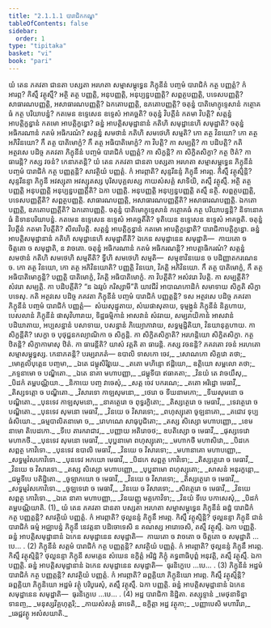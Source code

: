 ```yaml
---
title: "2.1.1.1 បារាជិកកណ្ឌ"
tableOfContents: false
sidebar:
  order: 1
type: "tipitaka"
basket: "vi"
book: "pari"
---
```



<DynamicBreadcrumb />

<Division number="201" book="pari">

<Paragraph number="662" book="pari">
យំ តេន ភគវតា ជានតា បស្សតា អរហតា សម្មាសម្ពុទ្ធេន ភិក្ខុនីនំ បញ្ចមំ បារាជិកំ កត្ថ បញ្ញត្តំ? កំ អារព្ភ? កិស្មឹ វត្ថុស្មឹ? អត្ថិ តត្ថ បញ្ញត្តិ, អនុបញ្ញត្តិ, អនុប្បន្នបញ្ញត្តិ? សព្ពត្ថបញ្ញត្តិ, បទេសបញ្ញត្តិ? សាធារណបញ្ញត្តិ, អសាធារណបញ្ញត្តិ? ឯកតោបញ្ញត្តិ, ឧភតោបញ្ញត្តិ? ចតុន្នំ បាតិមោក្ខុទ្ទេសានំ កត្ថោគធំ កត្ថ បរិយាបន្នំ? កតមេន ឧទ្ទេសេន ឧទ្ទេសំ អាគច្ឆតិ? ចតុន្នំ វិបត្តីនំ កតមា វិបត្តិ? សត្តន្នំ អាបត្តិក្ខន្ធានំ កតមោ អាបត្តិក្ខន្ធោ? ឆន្នំ អាបត្តិសមុដ្ឋានានំ កតិហិ សមុដ្ឋានេហិ សមុដ្ឋាតិ? ចតុន្នំ អធិករណានំ កតមំ អធិករណំ? សត្តន្នំ សមថានំ កតិហិ សមថេហិ សម្មតិ? កោ តត្ថ វិនយោ? កោ តត្ថ អភិវិនយោ? កឹ តត្ថ បាតិមោក្ខំ? កឹ តត្ថ អធិបាតិមោក្ខំ? កា វិបត្តិ? កា សម្បត្តិ? កា បដិបត្តិ? កតិ អត្ថវសេ បដិច្ច ភគវតា ភិក្ខុនីនំ បញ្ចមំ បារាជិកំ បញ្ញត្តំ? កា សិក្ខន្តិ? កា សិក្ខិតសិក្ខា? កត្ថ ឋិតំ? កា ធារេន្តិ? កស្ស វចនំ? កេនាភតន្តិ?
</Paragraph>

</Division>
<Division number="202" book="pari">

<Paragraph number="663" book="pari">
យំ តេន ភគវតា ជានតា បស្សតា អរហតា សម្មាសម្ពុទ្ធេន ភិក្ខុនីនំ បញ្ចមំ បារាជិកំ កត្ថ បញ្ញត្តន្តិ? សាវត្ថិយំ បញ្ញត្តំ. កំ អារព្ភាតិ? សុន្ទរីនន្ទំ ភិក្ខុនឹ អារព្ភ. កិស្មឹ វត្ថុស្មិន្តិ? សុន្ទរីនន្ទា ភិក្ខុនី អវស្សុតា អវស្សុតស្ស បុរិសបុគ្គលស្ស កាយសំសគ្គំ សាទិយិ, តស្មឹ វត្ថុស្មឹ. អត្ថិ តត្ថ បញ្ញត្តិ អនុបញ្ញត្តិ អនុប្បន្នបញ្ញត្តីតិ? ឯកា បញ្ញត្តិ. អនុបញ្ញត្តិ អនុប្បន្នបញ្ញត្តិ តស្មឹ នត្ថិ. សព្ពត្ថបញ្ញត្តិ, បទេសបញ្ញត្តីតិ? សព្ពត្ថបញ្ញត្តិ. សាធារណបញ្ញត្តិ, អសាធារណបញ្ញត្តីតិ? អសាធារណបញ្ញត្តិ. ឯកតោបញ្ញត្តិ, ឧភតោបញ្ញត្តីតិ? ឯកតោបញ្ញត្តិ. ចតុន្នំ បាតិមោក្ខុទ្ទេសានំ កត្ថោគធំ កត្ថ បរិយាបន្នន្តិ? និទានោគធំ និទានបរិយាបន្នំ. កតមេន ឧទ្ទេសេន ឧទ្ទេសំ អាគច្ឆតីតិ? ទុតិយេន ឧទ្ទេសេន ឧទ្ទេសំ អាគច្ឆតិ. ចតុន្នំ វិបត្តីនំ កតមា វិបត្តីតិ? សីលវិបត្តិ. សត្តន្នំ អាបត្តិក្ខន្ធានំ កតមោ អាបត្តិក្ខន្ធោតិ? បារាជិកាបត្តិក្ខន្ធោ. ឆន្នំ អាបត្តិសមុដ្ឋានានំ កតិហិ សមុដ្ឋានេហិ សមុដ្ឋាតីតិ? ឯកេន សមុដ្ឋានេន សមុដ្ឋាតិ—  កាយតោ ច ចិត្តតោ ច សមុដ្ឋាតិ, ន វាចតោ. ចតុន្នំ អធិករណានំ កតមំ អធិករណន្តិ? អាបត្តាធិករណំ? សត្តន្នំ សមថានំ កតិហិ សមថេហិ សម្មតីតិ? ទ្វីហិ សមថេហិ សម្មតិ—  សម្មុខាវិនយេន ច បដិញ្ញាតករណេន ច. កោ តត្ថ វិនយោ, កោ តត្ថ អភិវិនយោតិ? បញ្ញត្តិ វិនយោ, វិភត្តិ អភិវិនយោ. កឹ តត្ថ បាតិមោក្ខំ, កឹ តត្ថ អធិបាតិមោក្ខន្តិ? បញ្ញត្តិ បាតិមោក្ខំ, វិភត្តិ អធិបាតិមោក្ខំ. កា វិបត្តីតិ? អសំវរោ វិបត្តិ. កា សម្បត្តីតិ? សំវរោ សម្បត្តិ. កា បដិបត្តីតិ? “ន ឯវរូបំ ករិស្សាមី”តិ យាវជីវំ អាបាណកោដិកំ សមាទាយ សិក្ខតិ សិក្ខាបទេសុ. កតិ អត្ថវសេ បដិច្ច ភគវតា ភិក្ខុនីនំ បញ្ចមំ បារាជិកំ បញ្ញត្តន្តិ? ទស អត្ថវសេ បដិច្ច ភគវតា ភិក្ខុនីនំ បញ្ចមំ បារាជិកំ បញ្ញត្តំ—  សំឃសុដ្ឋុតាយ, សំឃផាសុតាយ, ទុម្មង្កូនំ ភិក្ខុនីនំ និគ្គហាយ, បេសលានំ ភិក្ខុនីនំ ផាសុវិហារាយ, ទិដ្ឋធម្មិកានំ អាសវានំ សំវរាយ, សម្បរាយិកានំ អាសវានំ បដិឃាតាយ, អប្បសន្នានំ បសាទាយ, បសន្នានំ ភិយ្យោភាវាយ, សទ្ធម្មដ្ឋិតិយា, វិនយានុគ្គហាយ. កា សិក្ខន្តីតិ? សេក្ខា ច បុថុជ្ជនកល្យាណិកា ច សិក្ខន្តិ. កា សិក្ខិតសិក្ខាតិ? អរហន្តិយោ សិក្ខិតសិក្ខា. កត្ថ ឋិតន្តិ? សិក្ខាកាមាសុ ឋិតំ. កា ធារេន្តីតិ? យាសំ វត្តតិ តា ធារេន្តិ. កស្ស វចនន្តិ? ភគវតោ វចនំ អរហតោ សម្មាសម្ពុទ្ធស្ស. កេនាភតន្តិ? បរម្បរាភតំ—
</Paragraph>

<Paragraph number="664" type="verses" book="pari">
ឧបាលិ ទាសកោ ចេវ,_  
_សោណកោ សិគ្គវោ តថា;_  
_មោគ្គលិបុត្តេន បញ្ចមា,_  
_ឯតេ ជម្ពុសិរិវ្ហយេ._  

</Paragraph>

<Paragraph number="665" book="pari">
_តតោ មហិន្ទោ ឥដ្ដិយោ,_  
ឧត្តិយោ សម្ពលោ តថា;_  
_ភទ្ទនាមោ ច បណ្ឌិតោ._  

</Paragraph>

<Paragraph number="666" type="verses" book="pari">
_ឯតេ នាគា មហាបញ្ញា,_  
_ជម្ពុទីបា ឥធាគតា;_  
_វិនយំ តេ វាចយឹសុ,_  
_បិដកំ តម្ពបណ្ណិយា._  

</Paragraph>

<Paragraph number="667" type="verses" book="pari">
_និកាយេ បញ្ច វាចេសុំ,_  
_សត្ត ចេវ បករណេ;_  
_តតោ អរិដ្ឋោ មេធាវី,_  
_តិស្សទត្តោ ច បណ្ឌិតោ._  

</Paragraph>

<Paragraph number="668" type="verses" book="pari">
_វិសារទោ កាឡសុមនោ,_  
_ថេរោ ច ទីឃនាមកោ;_  
_ទីឃសុមនោ ច បណ្ឌិតោ._  

</Paragraph>

<Paragraph number="669" type="verses" book="pari">
_បុនទេវ កាឡសុមនោ,_  
_នាគត្ថេរោ ច ពុទ្ធរក្ខិតោ;_  
_តិស្សត្ថេរោ ច មេធាវី,_  
_ទេវត្ថេរោ ច បណ្ឌិតោ._  

</Paragraph>

<Paragraph number="670" type="verses" book="pari">
_បុនទេវ សុមនោ មេធាវី,_  
_វិនយេ ច វិសារទោ;_  
_ពហុស្សុតោ ចូឡនាគោ,_  
_គជោវ ទុប្បធំសិយោ._  

</Paragraph>

<Paragraph number="671" type="verses" book="pari">
_ធម្មបាលិតនាមោ ច,_  
_រោហណេ សាធុបូជិតោ;_  
_តស្ស សិស្សោ មហាបញ្ញោ,_  
_ខេមនាមោ តិបេដកោ._  

</Paragraph>

<Paragraph number="672" type="verses" book="pari">
_ទីបេ តារករាជាវ,_  
_បញ្ញាយ អតិរោចថ;_  
ឧបតិស្សោ ច មេធាវី,_  
_ផុស្សទេវោ មហាកថី._  

</Paragraph>

<Paragraph number="673" type="verses" book="pari">
_បុនទេវ សុមនោ មេធាវី,_  
_បុប្ផនាមោ ពហុស្សុតោ;_  
_មហាកថី មហាសិវោ,_  
_បិដកេ សព្ពត្ថ កោវិទោ._  

</Paragraph>

<Paragraph number="674" type="verses" book="pari">
_បុនទេវ ឧបាលិ មេធាវី,_  
_វិនយេ ច វិសារទោ;_  
_មហានាគោ មហាបញ្ញោ,_  
_សទ្ធម្មវំសកោវិទោ._  

</Paragraph>

<Paragraph number="675" type="verses" book="pari">
_បុនទេវ អភយោ មេធាវី,_  
_បិដកេ សព្ពត្ថ កោវិទោ;_  
_តិស្សត្ថេរោ ច មេធាវី,_  
_វិនយេ ច វិសារទោ._  

</Paragraph>

<Paragraph number="676" type="verses" book="pari">
_តស្ស សិស្សោ មហាបញ្ញោ,_  
_បុប្ផនាមោ ពហុស្សុតោ;_  
_សាសនំ អនុរក្ខន្តោ,_  
_ជម្ពុទីបេ បតិដ្ឋិតោ._  

</Paragraph>

<Paragraph number="677" type="verses" book="pari">
_ចូឡាភយោ ច មេធាវី,_  
_វិនយេ ច វិសារទោ;_  
_តិស្សត្ថេរោ ច មេធាវី,_  
_សទ្ធម្មវំសកោវិទោ._  

</Paragraph>

<Paragraph number="678" type="verses" book="pari">
_ចូឡទេវោ ច មេធាវី,_  
_វិនយេ ច វិសារទោ;_  
_សិវត្ថេរោ ច មេធាវី,_  
_វិនយេ សព្ពត្ថ កោវិទោ._  

</Paragraph>

<Paragraph number="679" type="verses" book="pari">
_ឯតេ នាគា មហាបញ្ញា,_  
_វិនយញ្ញូ មគ្គកោវិទា;_  
_វិនយំ ទីបេ បកាសេសុំ,_  
_បិដកំ តម្ពបណ្ណិយាតិ. (1)_  

</Paragraph>

</Division>
<Division number="203" book="pari">

<Paragraph number="680" book="pari">
យំ តេន ភគវតា ជានតា បស្សតា អរហតា សម្មាសម្ពុទ្ធេន ភិក្ខុនីនំ ឆដ្ឋំ បារាជិកំ កត្ថ បញ្ញត្តន្តិ? សាវត្ថិយំ បញ្ញត្តំ. កំ អារព្ភាតិ? ថុល្លនន្ទំ ភិក្ខុនឹ អារព្ភ. កិស្មឹ វត្ថុស្មិន្តិ? ថុល្លនន្ទា ភិក្ខុនី ជានំ បារាជិកំ ធម្មំ អជ្ឈាបន្នំ ភិក្ខុនឹ នេវត្តនា បដិចោទេសិ ន គណស្ស អារោចេសិ, តស្មឹ វត្ថុស្មឹ. ឯកា បញ្ញត្តិ. ឆន្នំ អាបត្តិសមុដ្ឋានានំ ឯកេន សមុដ្ឋានេន សមុដ្ឋាតិ—  កាយតោ ច វាចតោ ច ចិត្តតោ ច សមុដ្ឋាតិ …បេ… . (2)
</Paragraph>

</Division>
<Division number="204" book="pari">

<Paragraph number="681" book="pari">
ភិក្ខុនីនំ សត្តមំ បារាជិកំ កត្ថ បញ្ញត្តន្តិ? សាវត្ថិយំ បញ្ញត្តំ. កំ អារព្ភាតិ? ថុល្លនន្ទំ ភិក្ខុនឹ អារព្ភ. កិស្មឹ វត្ថុស្មិន្តិ? ថុល្លនន្ទា ភិក្ខុនី សមគ្គេន សំឃេន ឧក្ខិត្តំ អរិដ្ឋំ ភិក្ខុំ គទ្ធពាធិបុព្ពំ អនុវត្តិ, តស្មឹ វត្ថុស្មឹ. ឯកា បញ្ញត្តិ. ឆន្នំ អាបត្តិសមុដ្ឋានានំ ឯកេន សមុដ្ឋានេន សមុដ្ឋាតិ—  ធុរនិក្ខេបេ …បេ… . (3)
</Paragraph>

</Division>
<Division number="205" book="pari">

<Paragraph number="682" book="pari">
ភិក្ខុនីនំ អដ្ឋមំ បារាជិកំ កត្ថ បញ្ញត្តន្តិ? សាវត្ថិយំ បញ្ញត្តំ. កំ អារព្ភាតិ? ឆព្ពគ្គិយា ភិក្ខុនិយោ អារព្ភ. កិស្មឹ វត្ថុស្មិន្តិ? ឆព្ពគ្គិយា ភិក្ខុនិយោ អដ្ឋមំ វត្ថុំ បរិបូរេសុំ, តស្មឹ វត្ថុស្មឹ. ឯកា បញ្ញត្តិ. ឆន្នំ អាបត្តិសមុដ្ឋានានំ ឯកេន សមុដ្ឋានេន សមុដ្ឋាតិ—  ធុរនិក្ខេបេ …បេ… . (4)

</Paragraph>
</Division>

<Paragraph number="683" type="center" book="pari">
អដ្ឋ បារាជិកា និដ្ឋិតា.



</Paragraph>

<Paragraph number="684" type="center" book="pari">
តស្សុទ្ទានំ


</Paragraph>

<Paragraph number="685" type="verses" book="pari">
_មេថុនាទិន្នាទានញ្ច,_  
_មនុស្សវិគ្គហុត្តរិ;_  
_កាយសំសគ្គំ ឆាទេតិ,_  
ឧក្ខិត្តា អដ្ឋ វត្ថុកា;_  
_បញ្ញាបេសិ មហាវីរោ,_  
_ឆេជ្ជវត្ថូ អសំសយាតិ._
</Paragraph>